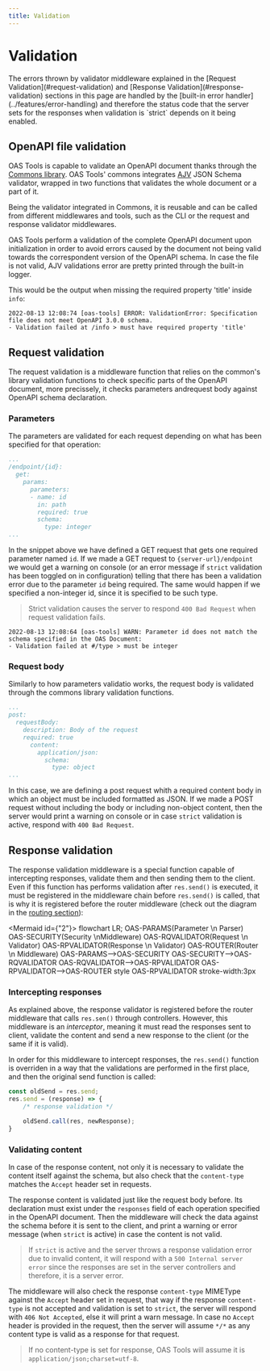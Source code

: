 ```yaml
---
title: Validation
---
```



# Validation
<Callout type="info" emoji="ⓘ">
The errors thrown by validator middleware explained in the [Request Validation](#request-validation) and [Response Validation](#response-validation) sections in this page are handled by the [built-in error handler](../features/error-handling) and therefore the status code that the server sets for the responses when validation is `strict` depends on it being enabled.
</Callout>

## OpenAPI file validation
OAS Tools is capable to validate an OpenAPI document thanks through the [Commons library](https://github.com/oas-tools/oas-commons). OAS Tools' commons integrates [AJV](https://ajv.js.org/) JSON Schema validator, wrapped in two functions that validates the whole document or a part of it.

Being the validator integrated in Commons, it is reusable and can be called from different middlewares and tools, such as the CLI or the request and response validator middlewares.

OAS Tools perform a validation of the complete OpenAPI document upon initialization in order to avoid errors caused by the document not being valid towards the correspondent version of the OpenAPI schema. In case the file is not valid, AJV validations error are pretty printed through the built-in logger.

This would be the output when missing the required property 'title' inside `info`:
```
2022-08-13 12:08:74 [oas-tools] ERROR: ValidationError: Specification file does not meet OpenAPI 3.0.0 schema.
- Validation failed at /info > must have required property 'title'
```

## Request validation
The request validation is a middleware function that relies on the common's library validation functions to check specific parts of the OpenAPI document, more precissely, it checks parameters andrequest body against OpenAPI schema declaration.

### Parameters
The parameters are validated for each request depending on what has been specified for that operation:

```yaml
...
/endpoint/{id}:
  get:
    params:
      parameters:
      - name: id
        in: path
        required: true
        schema:
          type: integer
...
```

In the snippet above we have defined a GET request that gets one required parameter named `id`. If we made a GET request to `{server-url}/endpoint` we would get a warning on console (or an error message if `strict` validation has been toggled on in configuration) telling that there has been a validation error due to the parameter `id` being required. The same would happen if we specified a non-integer id, since it is specified to be such type.

> Strict validation causes the server to respond `400 Bad Request` when request validation fails.

```
2022-08-13 12:08:64 [oas-tools] WARN: Parameter id does not match the schema specified in the OAS Document:
- Validation failed at #/type > must be integer
```

### Request body
Similarly to how parameters validatio works, the request body is validated through the commons library validation functions.
```yaml
...
post:
  requestBody:
    description: Body of the request
    required: true
      content:
        application/json:
          schema:
            type: object
...
```
In this case, we are defining a post request whith a required content body in which an object must be included formatted as JSON. If we made a POST request without including the body or including non-object content, then the server would print a warning on console or in case `strict` validation is active, respond with `400 Bad Request`.

## Response validation
The response validation middleware is a special function capable of intercepting responses, validate them and then sending them to the client. Even if this function has performs validation after `res.send()` is executed, it must be registered in the middleware chain before `res.send()` is called, that is why it is registered before the router middleware (check out the diagram in the [routing section](./routing)):

<Mermaid id={"2"}>
flowchart LR;
    OAS-PARAMS(Parameter \n Parser)
    OAS-SECURITY(Security \nMiddleware)
    OAS-RQVALIDATOR(Request \n Validator)
    OAS-RPVALIDATOR(Response \n Validator)
    OAS-ROUTER(Router \n Middleware)
    OAS-PARAMS-->OAS-SECURITY
    OAS-SECURITY-->OAS-RQVALIDATOR
    OAS-RQVALIDATOR-->OAS-RPVALIDATOR
    OAS-RPVALIDATOR-->OAS-ROUTER
    style OAS-RPVALIDATOR stroke-width:3px
</Mermaid>

### Intercepting responses
As explained above, the response validator is registered before the router middleware that calls `res.sen()` through controllers. However, this middleware is an _interceptor_, meaning it must read the responses sent to client, validate the content and send a new response to the client (or the same if it is valid). 

In order for this middleware to intercept responses, the `res.send()` function is overriden in a way that the validations are performed in the first place, and then the original send function is called:

```js
const oldSend = res.send;
res.send = (response) => {   
    /* response validation */

    oldSend.call(res, newResponse);
}
```

### Validating content
In case of the response content, not only it is necessary to validate the content itself against the schema, but also check that the `content-type` matches the `Accept` header set in requests.

The response content is validated just like the request body before. Its declaration must exist under the `responses` field of each operation specified in the OpenAPI document. Then the middleware will check the data against the schema before it is sent to the client, and print a warning or error message (when `strict` is active) in case the content is not valid. 

> If `strict` is active and the server throws a response validation error due to invalid content, it will respond with a `500 Internal server error` since the responses are set in the server controllers and therefore, it is a server error.

The middleware will also check the response `content-type` MIMEType against the `Accept` header set in request, that way if the response `content-type` is not accepted and validation is set to `strict`, the server will respond with `406 Not Accepted`, else it will print a warn message. In case no `Accept` header is provided in the request, then the server will assume `*/*` as any content type is valid as a response for that request.

> If no content-type is set for response, OAS Tools will assume it is `application/json;charset=utf-8`. 